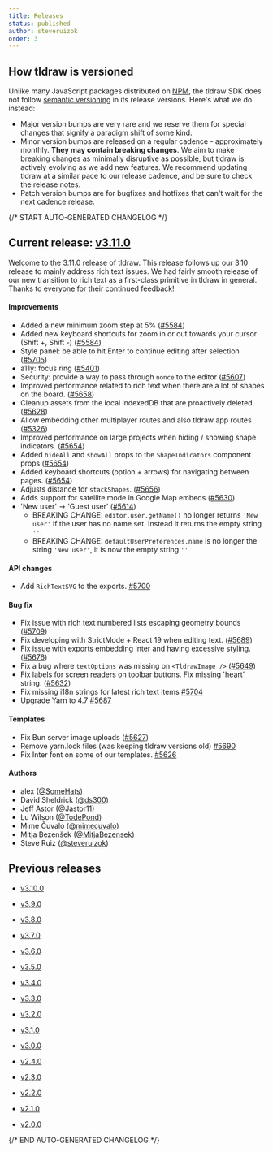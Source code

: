 ```yaml
---
title: Releases
status: published
author: steveruizok
order: 3
---
```


## How tldraw is versioned

Unlike many JavaScript packages distributed on [NPM](https://www.npmjs.com/), the tldraw SDK does not follow [semantic versioning](https://semver.org/) in its release versions. Here's what we do instead:

- Major version bumps are very rare and we reserve them for special changes that signify a paradigm shift of some kind.
- Minor version bumps are released on a regular cadence - approximately monthly. **They may contain breaking changes**. We aim to make breaking changes as minimally disruptive as possible, but tldraw is actively evolving as we add new features. We recommend updating tldraw at a similar pace to our release cadence, and be sure to check the release notes.
- Patch version bumps are for bugfixes and hotfixes that can't wait for the next cadence release.

{/* START AUTO-GENERATED CHANGELOG */}

## Current release: [v3.11.0](/releases/v3.11.0)

Welcome to the 3.11.0 release of tldraw. This release follows up our 3.10 release to mainly address rich text issues.
We had fairly smooth release of our new transition to rich text as a first-class primitive in tldraw in general.
Thanks to everyone for their continued feedback!

#### Improvements

- Added a new minimum zoom step at 5% ([#5584](https://github.com/tldraw/tldraw/pull/5584))
- Added new keyboard shortcuts for zoom in or out towards your cursor (Shift +, Shift -) ([#5584](https://github.com/tldraw/tldraw/pull/5584))
- Style panel: be able to hit Enter to continue editing after selection ([#5705](https://github.com/tldraw/tldraw/pull/5705))
- a11y: focus ring ([#5401](https://github.com/tldraw/tldraw/pull/5401))
- Security: provide a way to pass through `nonce` to the editor ([#5607](https://github.com/tldraw/tldraw/pull/5607))
- Improved performance related to rich text when there are a lot of shapes on the board. ([#5658](https://github.com/tldraw/tldraw/pull/5658))
- Cleanup assets from the local indexedDB that are proactively deleted. ([#5628](https://github.com/tldraw/tldraw/pull/5628))
- Allow embedding other multiplayer routes and also tldraw app routes ([#5326](https://github.com/tldraw/tldraw/pull/5326))
- Improved performance on large projects when hiding / showing shape indicators. ([#5654](https://github.com/tldraw/tldraw/pull/5654))
- Added `hideAll` and `showAll` props to the `ShapeIndicators` component props ([#5654](https://github.com/tldraw/tldraw/pull/5654))
- Added keyboard shortcuts (option + arrows) for navigating between pages. ([#5654](https://github.com/tldraw/tldraw/pull/5654))
- Adjusts distance for `stackShapes`. ([#5656](https://github.com/tldraw/tldraw/pull/5656))
- Adds support for satellite mode in Google Map embeds ([#5630](https://github.com/tldraw/tldraw/pull/5630))
- 'New user' -> 'Guest user' ([#5614](https://github.com/tldraw/tldraw/pull/5614))
  - BREAKING CHANGE: `editor.user.getName()` no longer returns `'New user'` if the user has no name set. Instead it returns the empty string `''`.
  - BREAKING CHANGE: `defaultUserPreferences.name` is no longer the string `'New user'`, it is now the empty string `''`

#### API changes

- Add `RichTextSVG` to the exports. [#5700](https://github.com/tldraw/tldraw/pull/5700)

#### Bug fix

- Fix issue with rich text numbered lists escaping geometry bounds ([#5709](https://github.com/tldraw/tldraw/pull/5709))
- Fix developing with StrictMode + React 19 when editing text. ([#5689](https://github.com/tldraw/tldraw/pull/5689))
- Fix issue with exports embedding Inter and having excessive styling. ([#5676](https://github.com/tldraw/tldraw/pull/5676))
- Fix a bug where `textOptions` was missing on `<TldrawImage />` ([#5649](https://github.com/tldraw/tldraw/pull/5649))
- Fix labels for screen readers on toolbar buttons. Fix missing 'heart' string. ([#5632](https://github.com/tldraw/tldraw/pull/5632))
- Fix missing i18n strings for latest rich text items [#5704](https://github.com/tldraw/tldraw/pull/5704)
- Upgrade Yarn to 4.7 [#5687](https://github.com/tldraw/tldraw/pull/5687)

#### Templates

- Fix Bun server image uploads ([#5627](https://github.com/tldraw/tldraw/pull/5627))
- Remove yarn.lock files (was keeping tldraw versions old) [#5690](https://github.com/tldraw/tldraw/pull/5690)
- Fix Inter font on some of our templates. [#5626](https://github.com/tldraw/tldraw/pull/5626)

#### Authors

- alex ([@SomeHats](https://github.com/SomeHats))
- David Sheldrick ([@ds300](https://github.com/ds300))
- Jeff Astor ([@Jastor11](https://github.com/Jastor11))
- Lu Wilson ([@TodePond](https://github.com/TodePond))
- Mime Čuvalo ([@mimecuvalo](https://github.com/mimecuvalo))
- Mitja Bezenšek ([@MitjaBezensek](https://github.com/MitjaBezensek))
- Steve Ruiz ([@steveruizok](https://github.com/steveruizok))

## Previous releases

- [v3.10.0](/releases/v3.10.0)

- [v3.9.0](/releases/v3.9.0)

- [v3.8.0](/releases/v3.8.0)

- [v3.7.0](/releases/v3.7.0)

- [v3.6.0](/releases/v3.6.0)

- [v3.5.0](/releases/v3.5.0)

- [v3.4.0](/releases/v3.4.0)

- [v3.3.0](/releases/v3.3.0)

- [v3.2.0](/releases/v3.2.0)

- [v3.1.0](/releases/v3.1.0)

- [v3.0.0](/releases/v3.0.0)

- [v2.4.0](/releases/v2.4.0)

- [v2.3.0](/releases/v2.3.0)

- [v2.2.0](/releases/v2.2.0)

- [v2.1.0](/releases/v2.1.0)

- [v2.0.0](/releases/v2.0.0)

{/* END AUTO-GENERATED CHANGELOG */}
